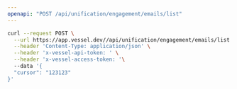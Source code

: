 ```yaml
---
openapi: "POST /api/unification/engagement/emails/list"
---
```


<RequestExample>

```bash Request
curl --request POST \
  --url https://app.vessel.dev//api/unification/engagement/emails/list \
  --header 'Content-Type: application/json' \
  --header 'x-vessel-api-token: ' \
  --header 'x-vessel-access-token: '\ 
  --data '{
  "cursor": "123123"
}'
```

</RequestExample>


      